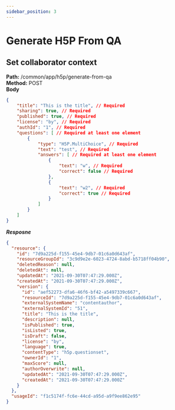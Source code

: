 ```yaml
---
sidebar_position: 3
---
```


# Generate H5P From QA

## Set collaborator context

**Path:** /common/app/h5p/generate-from-qa<br/>
**Method:** POST<br/>
**Body**

```json
{
	"title": "This is the title", // Required
	"sharing": true, // Required
	"published": true, // Required
	"license": "by", // Required
	"authId": "1", // Required
	"questions": [ // Required at least one element
		{
			"type": "H5P.MultiChoice", // Required
			"text": "test", // Required
			"answers": [ // Required at least one element
				{
					"text": "w", // Required
					"correct": false // Required
				},
				{
					"text": "w2", // Required
					"correct": true // Required
				}
			]
		}
	]
}
```

***Resposne***
```json
{
  "resource": {
    "id": "7d9a225d-f155-45e4-9db7-01c6a0d643af",
    "resourceGroupId": "3c9d9e2e-6023-4724-8abd-b5718ff04b90",
    "deletedReason": null,
    "deletedAt": null,
    "updatedAt": "2021-09-30T07:47:29.000Z",
    "createdAt": "2021-09-30T07:47:29.000Z",
    "version": {
      "id": "aef52273-dfa6-46f6-bf42-a5497339c667",
      "resourceId": "7d9a225d-f155-45e4-9db7-01c6a0d643af",
      "externalSystemName": "contentauthor",
      "externalSystemId": "51",
      "title": "This is the title",
      "description": null,
      "isPublished": true,
      "isListed": true,
      "isDraft": false,
      "license": "by",
      "language": true,
      "contentType": "h5p.questionset",
      "ownerId": "1",
      "maxScore": null,
      "authorOverwrite": null,
      "updatedAt": "2021-09-30T07:47:29.000Z",
      "createdAt": "2021-09-30T07:47:29.000Z"
    }
  },
  "usageId": "f1c5174f-fc6e-44cd-a95d-a9f9ee862e95"
}
```
